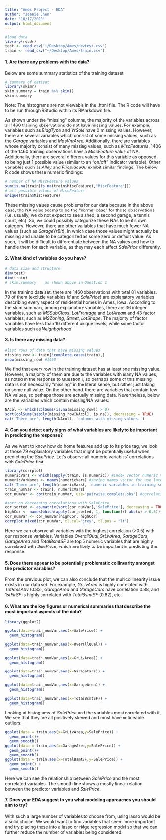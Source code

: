 ```yaml
---
title: "Ames Project - EDA"
author: "Jeanie Chen"
date: "10/17/2018"
output: html_document
---
```


```r
#load data
library(readr)
test <- read_csv("~/Desktop/Ames/newtest.csv")
train <- read_csv("~/Desktop/Ames/train.csv")
```

#### 1. Are there any problems with the data?

Below are some summary statistics of the training dataset:  

``` r
# summary of dataset
library(skimr)
skim.summary = train %>% skim()
skim.summary
```

Note: The histograms are not viewable in the .html file. The R code will have to be run through RStudio within its RMarkdown file.

As shown under the "missing" columns, the majority of the variables across all 1460 training observations do not have missing values. For example, variables such as $BldgType$ and $YrSold$ have 0 missing values. However, there are several variables which consist of some missing values, such as the $Garage$ variables and $MasVnrArea$. Additionally, there are variables whose majority consist of many missing values, such as $MiscFeatures$. 1406 of the 1460 training observations have a $MiscFeature$ value of NA. Additionally, there are several different values for this variable as opposed to being just 1 possible value (similar to an "on/off" indicator variable). Other variables such as $Alley$ and $FireplaceQu$ exhibit similar findings. The below R code shows these numeric findings:  

``` r
# number of NA MiscFeature values
sum(is.na(train[is.na(train$MiscFeature),"MiscFeature"]))
# all possible values of MiscFeature
unique(train$MiscFeature)
```

These missing values cause problems for our data because in the above case, the NA value seems to be the "normal case" for these observations (i.e. usually, we do not expect to see a shed, a second garage, a tennis court, etc). So, we could possibly categorize these NAs to be it's own category. However, there are other variables that have much fewer NA values (such as $GarageYrBlt$), in which case those values might actually be missing and unable to be categorized as some zero or default value. As such, it will be difficult to differentiate between the NA values and how to handle them for each variable, as they may each affect $SalePrice$ differently.

#### 2. What kind of variables do you have?
```r
# data size and structure
dim(test)
dim(train)
# skim.summary    as shown above in Question 1
```

In the training data set, there are 1460 observations with total 81 variables. 79 of them (exclude variables $id$ and $SalePrice$) are explanatory variables describing every aspect of residential homes in Ames, Iowa. According to the skim.summary, among explanatory variables, there are 36 integer variables, such as $MSSubClass$, $LotFrontage$ and $LotAream$ and 43 factor variables, such as $MSZoning$, $Street$, $LotShape$. The majority of factor variables have less than 10 different unique levels, while some factor variables such as $Neighborhood$

#### 3. Is there any missing data?
```r
#list rows of data that have missing values 
missing_row <- train[!complete.cases(train),]
nrow(missing_row) #1460
```
We find that every row in the training dataset has at least one missing value. However, a majority of them are due to the variables with many NA values, as noted in the response to Question 1, so perhaps some of this missing data is not necessarily "missing" in the literal sense, but rather just taking on some null value. On the other hand, there are variables that contain few NA values, so perhaps those are actually missing data. Nevertheless, below are the variables which contain missing/NA values:

```r
NAcol <- which(colSums(is.na(missing_row)) > 0)
sort(colSums(sapply(missing_row[NAcol], is.na)), decreasing = TRUE)
cat('There are', length(NAcol), 'columns with missing values.')
```

#### 4. Can  you  detect  early  signs  of  what  variables  are  likely  to  be  important  in  predicting  the response?
As we want to know how do home features add up to its price tag, we look at those 79 explanatory variables that might be potentially useful when predicting the $SalePrice$. Let's observe all numeric variables' correlations with $SalePrice$ first:

```r
library(corrplot)
numericVars <- which(sapply(train, is.numeric)) #index vector numeric variables
numericVarNames <- names(numericVars) #saving names vector for use later on
cat('There are', length(numericVars), 'numeric variables in training set.')
train_numVar <- train[, numericVars] 
cor_numVar <- cor(train_numVar, use="pairwise.complete.obs") #correlations of all numeric variables

#sort on decreasing correlations with SalePrice
cor_sorted <- as.matrix(sort(cor_numVar[,'SalePrice'], decreasing = TRUE))
highCor <- names(which(apply(cor_sorted, 1, function(x) abs(x) > 0.5)))
cor_numVar <- cor_numVar[highCor, highCor]
corrplot.mixed(cor_numVar, tl.col="grey", tl.pos = "lt")
```

Here we can observe all variables with the highest correlation (>0.5) with our response variables. Variables $OverallQual$,$GrLivArea$, $GarageCars$, $GarageArea$ and $TotalBsmtSF$ are top 5 numeric variables that are highly correlated with $SalePrice$, which are likely to be important in predicting the response.

#### 5. Does there appear to be potentially problematic collinearity amongst the predictor variables?
From the previous plot, we can also conclude that the multicollinearity issue exists in our data set. For example, $GrLivArea$ is highly correlated with $TotRmsAbv$ (0.83), $GarageArea$ and $GarageCars$ have correlation 0.88, and $1stFlrSF$ is highly correlated with $TotalBsmtSF$ (0.82), etc.

#### 6. What are the key figures or numerical summaries that describe the most important aspects of the data?

```r
library(ggplot2)

ggplot(data=train_numVar,aes(x=SalePrice)) + 
  geom_histogram()

ggplot(data=train_numVar,aes(x=OverallQual)) + 
  geom_histogram()

ggplot(data=train_numVar,aes(x=GrLivArea)) + 
  geom_histogram()

ggplot(data=train_numVar,aes(x=GarageCars)) + 
  geom_histogram()

ggplot(data=train_numVar,aes(x=GarageArea)) + 
  geom_histogram()

ggplot(data=train_numVar,aes(x=TotalBsmtSF)) + 
  geom_histogram()
```

Looking at histograms of $SalePrice$ and the variables most correlated with it, We see that they are all positively skewed and most have noticeable outliers. 

```r
ggplot(data = train,aes(x=GrLivArea,y=SalePrice)) +
  geom_point()+
  geom_smooth()
ggplot(data = train,aes(x=GarageArea,y=SalePrice)) +
  geom_point()+
  geom_smooth()
ggplot(data = train,aes(x=TotalBsmtSF,y=SalePrice)) +
  geom_point() +
  geom_smooth()
```

Here we can see the relationship between $SalePrice$ and the most correlated variables. The smooth line shows a mostly linear relation between the predictor variables and $SalePrice$.

#### 7. Does your EDA suggest to you what modeling approaches you should aim to try?

With such a large number of variables to choose from, using lasso would be a solid choice. We would want to find variables that seem more important and try placing these into a lasso or ridge regression model so that we can further reduce the number of variables being considered. 


